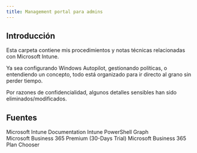 ```yaml
---
title: Management portal para admins
---
```


## Introducción

Esta carpeta contiene mis procedimientos y notas técnicas relacionadas con Microsoft Intune.

Ya sea configurando Windows Autopilot, gestionando políticas, o entendiendo un concepto, todo está organizado para ir directo al grano sin perder tiempo.

Por razones de confidencialidad, algunos detalles sensibles han sido eliminados/modificados.

<LearningCycle lang="es" />
<CultureCycle lang="es" />

## Fuentes
<Cards>
  <Card href="https://learn.microsoft.com/es-es/mem/intune/" title="MS Intune">
    Microsoft Intune Documentation
  </Card>

  <Card href="https://github.com/MSEndpointMgr/IntuneWin32App" title="MS PowerShell IntuneWin32">
    Intune PowerShell Graph
  </Card>
</Cards>

<br />

<Cards>
  <Card href="https://www.microsoft.com/es-es/microsoft-365/business/microsoft-365-business-premium?activetab=pivot:overviewtab" title="M365 Business Premium">
    Microsoft Business 365 Premium (30-Days Trial)
  </Card>

  <Card href="https://www.microsoft.com/es-es/microsoft-365/business/microsoft-365-plan-chooser" title="M365 Business Plan Chooser">
    Microsoft Business 365 Plan Chooser
  </Card>
</Cards>
